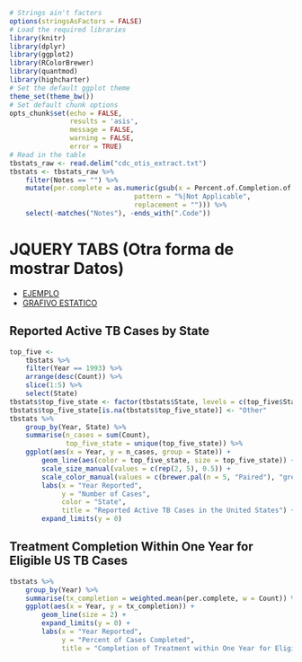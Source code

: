 <head>
  <meta charset="utf-8">
  <title>Reported Active Tuberculosis Cases in the United States, 1993-2013</title>
  <link rel="stylesheet" href="jquery-ui/jquery-ui.min.css">
  <script src="jquery-ui/external/jquery/jquery.js"></script>
  <script src="jquery-ui/jquery-ui.js"></script>
  <script>
  $(function() {
    $( "#tabs" ).tabs();
  });
  </script>
</head>

```r
# Strings ain't factors
options(stringsAsFactors = FALSE)
# Load the required libraries
library(knitr)
library(dplyr)
library(ggplot2)
library(RColorBrewer)
library(quantmod)
library(highcharter)
# Set the default ggplot theme
theme_set(theme_bw())
# Set default chunk options
opts_chunk$set(echo = FALSE,
               results = 'asis',
               message = FALSE,
               warning = FALSE,
               error = TRUE)
# Read in the table
tbstats_raw <- read.delim("cdc_otis_extract.txt")
tbstats <- tbstats_raw %>% 
    filter(Notes == "") %>% 
    mutate(per.complete = as.numeric(gsub(x = Percent.of.Completion.of.Therapy.Within.One.Year.Among.Those.Eligible,
                               pattern = "%|Not Applicable",
                               replacement = ""))) %>% 
    select(-matches("Notes"), -ends_with(".Code"))
```






# JQUERY TABS (Otra forma de mostrar Datos)


<div id="tabs">
<ul>
<li><a href="#states">EJEMPLO</a></li>
<li><a href="#treatment">GRAFIVO ESTATICO</a></li>
</ul>
    


<div id="states">
  
## Reported Active TB Cases by State
  
```r
top_five <-
    tbstats %>% 
    filter(Year == 1993) %>% 
    arrange(desc(Count)) %>% 
    slice(1:5) %>% 
    select(State)
tbstats$top_five_state <- factor(tbstats$State, levels = c(top_five$State, "Other"))
tbstats$top_five_state[is.na(tbstats$top_five_state)] <- "Other"
tbstats %>% 
    group_by(Year, State) %>%
    summarise(n_cases = sum(Count), 
              top_five_state = unique(top_five_state)) %>% 
    ggplot(aes(x = Year, y = n_cases, group = State)) +
        geom_line(aes(color = top_five_state, size = top_five_state)) +
        scale_size_manual(values = c(rep(2, 5), 0.5)) + 
        scale_color_manual(values = c(brewer.pal(n = 5, "Paired"), "grey")) +
        labs(x = "Year Reported",
             y = "Number of Cases",
             color = "State",
             title = "Reported Active TB Cases in the United States") +
        expand_limits(y = 0)
```

  
  
  
</div>


<div id="treatment">

## Treatment Completion Within One Year for Eligible US TB Cases



```r
tbstats %>% 
    group_by(Year) %>% 
    summarise(tx_completion = weighted.mean(per.complete, w = Count)) %>% 
    ggplot(aes(x = Year, y = tx_completion)) +
        geom_line(size = 2) +
        expand_limits(y = 0) +
        labs(x = "Year Reported",
             y = "Percent of Cases Completed",
             title = "Completion of Treatment within One Year for Eligible Cases")
```

</div>



</div>


